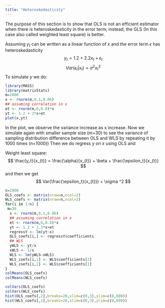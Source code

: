```yaml
---
title: "Heteroskedasticity"
---
```


The purpose of this section is to show that OLS is not an efficient estimator when there is heteroskedasticity in the error term; instead, the GLS (In this case also called weighted least square) is better.

Assuming $y_t$ can be written as a linear function of $x$ and the error term $\epsilon$ has heteroskedasticity
$$y_t = 1.2 + 2.2 x_{t}  + \epsilon_t $$
$$ Var(\epsilon_t | x_t) = \sigma^2 x_{t}^2 $$
To simulate $y$ we do:
```r
library(MASS)
library(matrixStats)
m=1000
x <- rnorm(m,0.1,0.06)
## assuming correlation in x
et <- rnorm(m,0,0.8)*x
yt <- 1.2 + 3*x+et
plot(x,yt)
```
     
In the plot, we observe the variance increase as x increase.
Now we simulate again with smaller sample size (m=30) to see the variance of sampling distribution difference between OLS and WLS by repeating it by 1000 times (n=1000))
Then we do regress $y$ on $x$ using OLS and

Weight least square:
$$ \frac{y_t}{x_{t}} = \frac{\alpha}{x_{t}}  + \beta + \frac{\epsilon_t}{x_{t}}  $$
and then we get $$ Var(\frac{\epsilon_t}{x_{t}}) = \sigma ^2 $$

```r
n=2000
OLS_coefs <- matrix(nrow=n,ncol=2)
WLS_coefs <- matrix(nrow=n,ncol=2)
for(i in 1:n) {
 m=30
  x <- rnorm(m,0.1,0.06)
  ## assuming correlation in x
  et <- rnorm(m,0,0.8)*x
  yt <- 1.2 + 1.3*x+et
  regressY <- lm(yt~x)
  OLS_coefs[i,] <- regressY$coefficients 
  ## WLS
  yWLS <- yt/x
  xWLS <- 1/x
  WLS <- lm(yWLS~xWLS)
  WLS_coefs[i,1] <- WLS$coefficients[2]
  WLS_coefs[i,2] <- WLS$coefficients[1]
}
colMeans(OLS_coefs)
colMeans(WLS_coefs)
```


```r
colVars(OLS_coefs)
colVars(WLS_coefs)
hist(OLS_coefs[,2],breaks=20,xlim=c(0,3),ylim=c(0,600))
hist(WLS_coefs[,2],breaks=20,xlim=c(0,3),ylim=c(0,600))
```




